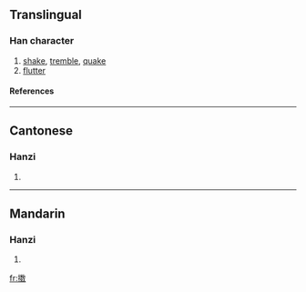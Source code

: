 {{see|擻}}

==Translingual==
===Han character===
{{Han char|rn=64|rad=手|as=13|sn=17|four=|canj=手火女大 (QFVK)}}
# [[shake]], [[tremble]], [[quake]]
# [[flutter]]
====References====
{{Han ref|kx=0459.201|hdz=31972.030|uh=64DE|ud=25822}}

----
==Cantonese==
===Hanzi===
{{yue-hanzi|jyut=|y=sau2}}
# {{defn|Cantonese}}

----
==Mandarin==
===Hanzi===
{{cmn-hanzi|tra=擻|pin=[[sǒu]] (sou3)|wg=sou<sup>3</sup>}}
# {{defn|Mandarin}}

[[fr:擞]]